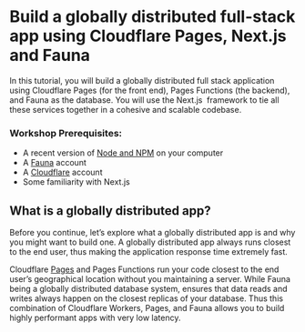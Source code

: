 
<GA />

# Build a globally distributed full-stack app using Cloudflare Pages, Next.js and Fauna


In this tutorial, you will build a globally distributed full stack application using Cloudflare Pages (for the front end), Pages Functions (the backend), and Fauna as the database. You will use the Next.js  framework to tie all these services together in a cohesive and scalable codebase.


### Workshop Prerequisites:

- A recent version of [Node and NPM](https://docs.npmjs.com/getting-started) on your computer
- A [Fauna](https://fauna.com/) account
- A [Cloudflare](https://www.cloudflare.com/) account
- Some familiarity with Next.js

## What is a globally distributed app?

Before you continue, let’s explore what a globally distributed app is and why you might want to build one. A globally distributed app always runs closest to the end user, thus making the application response time extremely fast.

Cloudflare [Pages](https://developers.cloudflare.com/pages/) and Pages Functions run your code closest to the end user’s geographical location without you maintaining a server. While Fauna being a globally distributed database system, ensures that data reads and writes always happen on the closest replicas of your database. Thus this combination of Cloudflare Workers, Pages, and Fauna allows you to build highly performant apps with very low latency. 

